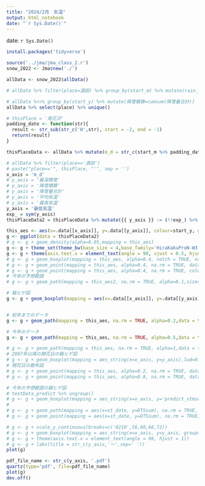 ```yaml
---
title: "2024/2月　気温"
output: html_notebook
date: "`r Sys.Date()`"
---
```


date: `r Sys.Date()`
```r
install.packages('tidyverse')
```


```r
source('../jma/jma_class_2.r')
snow_2022 <- Jma$new('./')
```

```r
allData <- snow_2022$allData()

# allData %>% filter(place=酒田) %>% group_by(start_m) %>% mutate(rain_month = sum(降水量_平年値 %>% as.character() %>% as.numeric()))
```
```r
# allData %<>% group_by(start_y) %>% mutate(降雪積算=cumsum(降雪量合計))
allData %>% select(place) %>% unique()
```

```r
# thisPlace = '尾花沢'
padding_date <- function(str){
  result <- str_sub(str_c('0',str), start = -2, end = -1)
  return(result)
}

thisPlaceData <- allData %>% mutate(m_d = str_c(start_m %>% padding_date, start_d %>% padding_date,sep='/') %>% as.character()) %>% group_by(start_y) %>% mutate(降雪積算=cumsum(降雪量合計))

# allData %>% filter(place=='酒田')
# paste("place=='", thisPlace, "'", sep = '')
x_axis = 'm_d'
# y_axis = '最深積雪'
# y_axis = '降雪積算'
# y_axis = '降雪量合計'
# y_axis = '平均気温'
# y_axis = '最高気温'
y_axis = '最低気温'
exp_ = sym(y_axis)
thisPlaceData2 = thisPlaceData %>% mutate({{ y_axis }} := (!!exp_) %>% as.numeric)

this_aes <- aes(x=.data[[x_axis]], y=.data[[y_axis]], colour=start_y, group=start_y)
g <- ggplot(data = thisPlaceData2)
# g <- g + geom_density(alpha=0.05,mapping = this_aes)
g <- g + theme_set(theme_bw(base_size = 4,base_family='HiraKakuProN-W3'))
g <- g + theme(axis.text.x = element_text(angle = 90, vjust = 0.5, hjust=1))
# g <- g + geom_boxplot(mapping = this_aes, alpha=0.4, notch = TRUE, na.rm = TRUE, colour = '#00009999',data=result_stm_prev )
# g <- g + geom_point(mapping = this_aes, alpha=0.4, na.rm = TRUE, data=)
# g <- g + geom_point(mapping = this_aes, alpha=0.4, na.rm = TRUE, colour = '#99000099',data=thisYear)
# 今年の予想範囲
# g <- g + geom_path(mapping = this_aes2, na.rm = TRUE, alpha=0.1,size=1, data = testData_predict %>% filter(effect_y != 2021))

# 箱ヒゲ図
g <- g + geom_boxplot(mapping = aes(x=.data[[x_axis]], y=.data[[y_axis]]),lwd=0.3, alpha=0.1, notch = TRUE, na.rm = TRUE, colour = '#00009999',data = thisPlaceData2 %>% group_by(m_d) %>% filter(start_y != 2024))


# 前年までのデータ
g <- g + geom_path(mapping = this_aes, na.rm = TRUE, alpha=0.2,data = thisPlaceData2 %>% filter(start_y != 2024), linetype="dashed")

# 今年のデータ
g <- g + geom_path(mapping = this_aes, na.rm = TRUE, alpha=0.5,data = thisPlaceData2 %>% filter(start_y == 2024))

# g <- g + geom_path(mapping = this_aes, na.rm = TRUE, alpha=1,data = testData %>% filter(effect_y == 2021))
# 2007年以降の開花日の箱ヒゲ図
# g <- g + geom_boxplot(mapping = aes_string(x=x_axis, y=y_axis),lwd=0.4, alpha=0.4, notch = TRUE, na.rm = TRUE, colour = '#00009999',data=testData_actual %>% filter(effect_y %>% as.character() %>% as.integer() > 2007))
# 開花日の散布図
# g <- g + geom_point(mapping = this_aes, alpha=0.2, na.rm = TRUE, data=testData_actual %>% filter(effect_y %>% as.character() %>% as.integer() <= 2007))
# g <- g + geom_point(mapping = this_aes, alpha=0.8, na.rm = TRUE, data=testData_actual %>% filter(effect_y %>% as.character() %>% as.integer() > 2007))

# 今年の予想範囲の箱ヒゲ図
# testData_predict %>% ungroup()
# g <- g + geom_boxplot(mapping = aes_string(x=x_axis, y='predict_stmsum', group=x_axis),lwd=0.1, alpha=0.4, notch = TRUE, na.rm = TRUE, colour = '#00009999', outlier.size = 0.5, data=testData_predict)
# 
# g <- g + geom_path(mapping = aes(x=st_date, y=DTSsum), na.rm = TRUE, alpha=1,data = predict_line, linetype="dotted", colour="red", size=0.2)
# g <- g + geom_point(mapping = aes(x=st_date, y=DTSsum), na.rm = TRUE, alpha=1,data = predict_line, colour="red", size=0.2)

# g <- g + scale_y_continuous(breaks=c('0210',56,60,66,72))
# g <- g + geom_boxplot(mapping = aes_string(x=x_axis, y=y_axis, group='m_jun'), alpha=0.4, notch = TRUE, na.rm = TRUE, colour = '#00009999',data=result_m_d %>% filter(y_num > 2008) %>% filter(NA_y!='2019') %>% group_by(m_jun))
# g <- g + theme(axis.text.x = element_text(angle = 90, hjust = 1))
# g <- g + labs(title = str_c(y_axis,'〜',sep=' '))
plot(g)
```

```r
pdf_file_name <- str_c(y_axis, '.pdf')
quartz(type='pdf', file=pdf_file_name)
plot(g)
dev.off()

```

